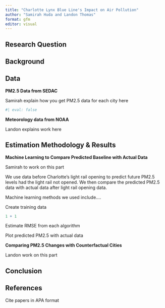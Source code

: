 ```yaml
---
title: "Charlotte Lynx Blue Line's Impact on Air Pollution"
author: "Samirah Huda and Landon Thomas"
format: gfm
editor: visual
---
```


## Research Question

## Background

## Data

**PM2.5 Data from SEDAC**

Samirah explain how you get PM2.5 data for each city here

```r
#| eval: false


```

**Meteorology data from NOAA**

Landon explains work here

## Estimation Methodology & Results

**Machine Learning to Compare Predicted Baseline with Actual Data**

Samirah to work on this part

We use data before Charlotte's light rail opening to predict future PM2.5 levels had the light rail not opened. We then compare the predicted PM2.5 data with actual data after light rail opening data.

Machine learning methods we used include....

Create training data

```r
1 + 1
```

Estimate RMSE from each algorithm

Plot predicted PM2.5 with actual data

**Comparing PM2.5 Changes with Counterfactual Cities**

Landon work on this part

## Conclusion

## References

Cite papers in APA format

## 
